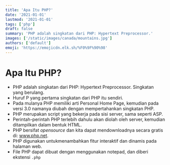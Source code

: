 ```yaml
---
title: 'Apa Itu PHP?'
date: '2021-01-01'
lastmod: '2021-01-01'
tags: ['php']
draft: false
summary: 'PHP adalah singkatan dari PHP: Hypertext Preprocessor.'
images: ['/static/images/canada/mountains.jpg']
authors: ['default']
emoji: 'https://emojicdn.elk.sh/%F0%9F%90%98'
---
```


# Apa Itu PHP?

- PHP adalah singkatan dari PHP: Hypertext Preprocessor. Singkatan yang berulang.
- Huruf P yang pertama singkatan dari PHP itu sendiri.
- Pada mulanya PHP memiliki arti Personal Home Page, kemudian pada versi 3.0 namanya diubah dengan mempertahankan singkatan PHP.
- PHP merupakan script yang bekerja pada sisi server, sama seperti ASP.
- Perintah-perintah PHP terlebih dahulu akan diolah oleh server, kemudian ditampilkan dalam bentuk HTML.
- PHP bersifat _opensource_ dan kita dapat mendownloadnya secara gratis di: www.php.net.
- PHP digunakan untukmenambahkan fitur interaktif dan dinamis pada halaman web.
- File PHP dapat dibuat dengan menggunakan notepad, dan diberi ekstensi `.php`
